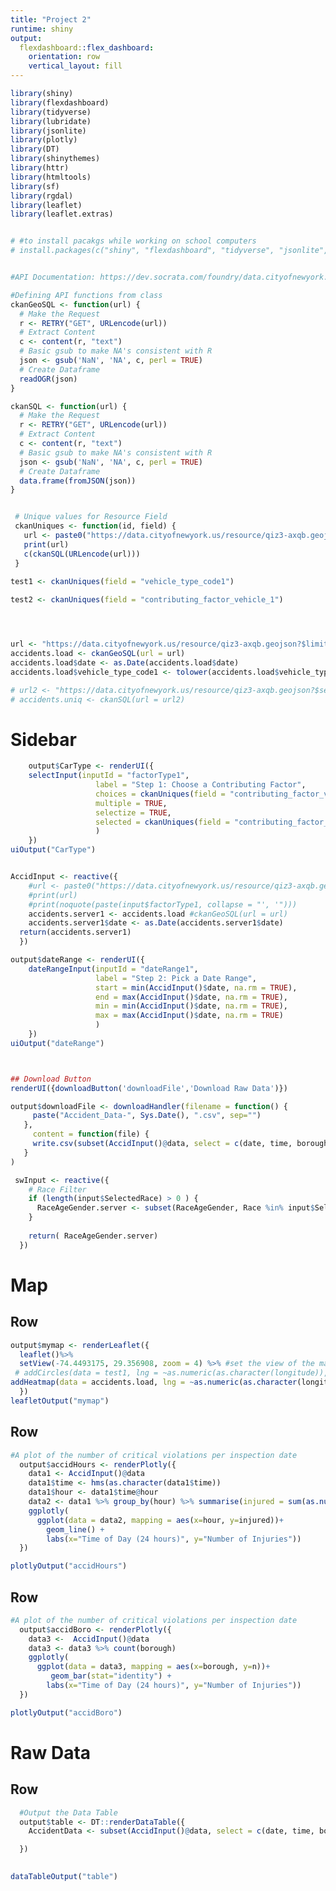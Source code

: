 ```yaml
---
title: "Project 2"
runtime: shiny
output: 
  flexdashboard::flex_dashboard:
    orientation: row
    vertical_layout: fill
---
```



```r
library(shiny)
library(flexdashboard)
library(tidyverse)
library(lubridate)
library(jsonlite)
library(plotly)
library(DT)
library(shinythemes)
library(httr)
library(htmltools)
library(sf)
library(rgdal)
library(leaflet)
library(leaflet.extras)


# #to install pacakgs while working on school computers
# install.packages(c("shiny", "flexdashboard", "tidyverse", "jsonlite", "plotly", "DT", "shinythemes", "httr", "htmltools", "sf", "rgdal", "leaflet", "leaflet.extras"), dependencies = TRUE)


#API Documentation: https://dev.socrata.com/foundry/data.cityofnewyork.us/qiz3-axqb

#Defining API functions from class
ckanGeoSQL <- function(url) {
  # Make the Request
  r <- RETRY("GET", URLencode(url))
  # Extract Content
  c <- content(r, "text")
  # Basic gsub to make NA's consistent with R
  json <- gsub('NaN', 'NA', c, perl = TRUE)
  # Create Dataframe
  readOGR(json)
}

ckanSQL <- function(url) {
  # Make the Request
  r <- RETRY("GET", URLencode(url))
  # Extract Content
  c <- content(r, "text")
  # Basic gsub to make NA's consistent with R
  json <- gsub('NaN', 'NA', c, perl = TRUE)
  # Create Dataframe
  data.frame(fromJSON(json))
}


 # Unique values for Resource Field
 ckanUniques <- function(id, field) {
   url <- paste0("https://data.cityofnewyork.us/resource/qiz3-axqb.geojson?$select=lower(",field,")&$group=",field,"&$having=",field," IS NOT NULL")
   print(url)
   c(ckanSQL(URLencode(url)))
 }
 
test1 <- ckanUniques(field = "vehicle_type_code1")

test2 <- ckanUniques(field = "contributing_factor_vehicle_1")




url <- "https://data.cityofnewyork.us/resource/qiz3-axqb.geojson?$limit=10000"
accidents.load <- ckanGeoSQL(url = url)
accidents.load$date <- as.Date(accidents.load$date)
accidents.load$vehicle_type_code1 <- tolower(accidents.load$vehicle_type_code1)

# url2 <- "https://data.cityofnewyork.us/resource/qiz3-axqb.geojson?$select=lower(vehicle_type_code1)&$group=vehicle_type_code1&$having=vehicle_type_code1= IS NOT NULL"
# accidents.uniq <- ckanSQL(url = url2)

```

Sidebar {.sidebar}
=====================================

```r
    output$CarType <- renderUI({
    selectInput(inputId = "factorType1",
                   label = "Step 1: Choose a Contributing Factor",
                   choices = ckanUniques(field = "contributing_factor_vehicle_1")$features.properties$lower_contributing_factor_vehicle_1 ,
                   multiple = TRUE,
                   selectize = TRUE,
                   selected = ckanUniques(field = "contributing_factor_vehicle_1")$features.properties$lower_contributing_factor_vehicle_1[1]
                   )
    })
uiOutput("CarType")


AccidInput <- reactive({
    #url <- paste0("https://data.cityofnewyork.us/resource/qiz3-axqb.geojson?$where=lower(contributing_factor_vehicle_1) in('",noquote(paste(input$factorType1, collapse = "', '")),"')")
    #print(url)
    #print(noquote(paste(input$factorType1, collapse = "', '")))
    accidents.server1 <- accidents.load #ckanGeoSQL(url = url)
    accidents.server1$date <- as.Date(accidents.server1$date)
  return(accidents.server1)
  })

output$dateRange <- renderUI({
    dateRangeInput(inputId = "dateRange1",
                   label = "Step 2: Pick a Date Range",
                   start = min(AccidInput()$date, na.rm = TRUE), 
                   end = max(AccidInput()$date, na.rm = TRUE),
                   min = min(AccidInput()$date, na.rm = TRUE),
                   max = max(AccidInput()$date, na.rm = TRUE)
                   )
    })
uiOutput("dateRange")



## Download Button
renderUI({downloadButton('downloadFile','Download Raw Data')})

output$downloadFile <- downloadHandler(filename = function() {
     paste("Accident_Data-", Sys.Date(), ".csv", sep="")
   },
     content = function(file) {
     write.csv(subset(AccidInput()@data, select = c(date, time, borough, latitude, longitude,contributing_factor_vehicle_1, number_of_motorist_injured, number_of_cyclist_killed, number_of_pedestrians_killed, number_of_motorist_killed)), file)
   }
)

```


```r
 swInput <- reactive({
    # Race Filter
    if (length(input$SelectedRace) > 0 ) {
      RaceAgeGender.server <- subset(RaceAgeGender, Race %in% input$SelectedRace)
    }
    
    return( RaceAgeGender.server)
  })
```

Map
=====================================

Row 
-------------------------------------


```r
output$mymap <- renderLeaflet({
  leaflet()%>% 
  setView(-74.4493175, 29.356908, zoom = 4) %>% #set the view of the map
 # addCircles(data = test1, lng = ~as.numeric(as.character(longitude)), lat = ~as.numeric(as.character(latitude)), weight = 1, color ='#da0feb') %>% #added the circles over large
addHeatmap(data = accidents.load, lng = ~as.numeric(as.character(longitude)), lat = ~as.numeric(as.character(latitude)), radius = 8)
  })
leafletOutput("mymap")
```

Row 
-------------------------------------
```r
#A plot of the number of critical violations per inspection date
  output$accidHours <- renderPlotly({
    data1 <- AccidInput()@data
    data1$time <- hms(as.character(data1$time))
    data1$hour <- data1$time@hour
    data2 <- data1 %>% group_by(hour) %>% summarise(injured = sum(as.numeric(as.character(number_of_motorist_injured))))
    ggplotly(
      ggplot(data = data2, mapping = aes(x=hour, y=injured))+
        geom_line() +
        labs(x="Time of Day (24 hours)", y="Number of Injuries"))
  })

plotlyOutput("accidHours")

```


Row 
-------------------------------------
```r
#A plot of the number of critical violations per inspection date
  output$accidBoro <- renderPlotly({
    data3 <-  AccidInput()@data
    data3 <- data3 %>% count(borough)
    ggplotly(
      ggplot(data = data3, mapping = aes(x=borough, y=n))+
         geom_bar(stat="identity") +
        labs(x="Time of Day (24 hours)", y="Number of Injuries"))
  })

plotlyOutput("accidBoro")

```

Raw Data
=====================================

Row 
-------------------------------------


```r
  #Output the Data Table
  output$table <- DT::renderDataTable({
    AccidentData <- subset(AccidInput()@data, select = c(date, time, borough, latitude, longitude,contributing_factor_vehicle_1, number_of_motorist_injured, number_of_cyclist_killed, number_of_pedestrians_killed, number_of_motorist_killed))

  })
  

dataTableOutput("table")
  


```

